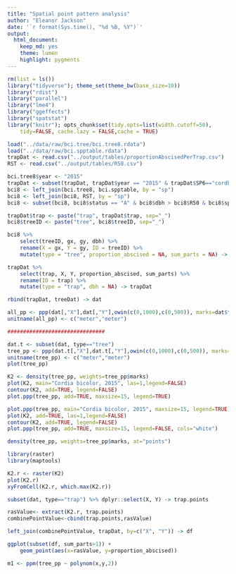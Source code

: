 ```yaml
---
title: "Spatial point pattern analysis"
author: "Eleanor Jackson"
date: '`r format(Sys.time(), "%d %B, %Y")`'
output: 
  html_document: 
    keep_md: yes
    theme: lumen
    highlight: pygments
---
```


```r
rm(list = ls())
library("tidyverse"); theme_set(theme_bw(base_size=10))
library("rdist")
library("parallel")
library("lme4")
library("ggeffects")
library("spatstat")
library("knitr"); opts_chunk$set(tidy.opts=list(width.cutoff=50), 
	tidy=FALSE, cache.lazy = FALSE,cache = TRUE)

```

```r
load("../data/raw/bci.tree/bci.tree8.rdata")
load("../data/raw/bci.spptable.rdata")
trapDat <- read.csv("../output/tables/proportionAbscisedPerTrap.csv") 
RST <- read.csv("../output/tables/R50.csv")

bci.tree8$year <- "2015"
trapDat <- subset(trapDat, trapDat$year == "2015" & trapDat$SP6=="cordbi")
bci8 <- left_join(bci.tree8, bci.spptable, by = "sp")
bci8 <- left_join(bci8, RST, by = "sp")
bci8 <- subset(bci8, bci8$status == "A" & bci8$dbh > bci8$R50 & bci8$sp =="cordbi")

trapDat$trap <- paste("trap", trapDat$trap, sep="_")
bci8$treeID <- paste("tree", bci8$treeID, sep="_")

bci8 %>%
	select(treeID, gx, gy, dbh) %>%
	rename(X = gx, Y = gy, ID = treeID) %>%
	mutate(type = "tree", proportion_abscised = NA, sum_parts = NA) -> treeDat

trapDat %>%
	select(trap, X, Y, proportion_abscised, sum_parts) %>%
	rename(ID = trap) %>%
	mutate(type = "trap", dbh = NA) -> trapDat

rbind(trapDat, treeDat) -> dat

all_pp <- ppp(dat[,"X"],dat[,"Y"],owin(c(0,1000),c(0,500)), marks=dat$type)
unitname(all_pp) <- c("meter","meter")

###############################

dat.t <- subset(dat, type=="tree")
tree_pp <- ppp(dat.t[,"X"],dat.t[,"Y"],owin(c(0,1000),c(0,500)), marks=dat.t$dbh)
unitname(tree_pp) <- c("meter","meter")
plot(tree_pp)

K2 <- density(tree_pp, weights=tree_pp$marks) 
plot(K2, main="Cordia bicolor, 2015", las=1,legend=FALSE)
contour(K2, add=TRUE, legend=FALSE)
plot.ppp(tree_pp, add=TRUE, maxsize=15, legend=TRUE)

plot.ppp(tree_pp, main="Cordia bicolor, 2015", maxsize=15, legend=TRUE)
plot(K2, add=TRUE, las=1,legend=FALSE)
contour(K2, add=TRUE, legend=FALSE)
plot.ppp(tree_pp, add=TRUE, maxsize=15, legend=FALSE, cols="white")

density(tree_pp, weights=tree_pp$marks, at="points")

library(raster)
library(maptools)

K2.r <- raster(K2)
plot(K2.r)  
xyFromCell(K2.r, which.max(K2.r))

subset(dat, type=="trap") %>% dplyr::select(X, Y) -> trap.points

rasValue<- extract(K2.r, trap.points)
combinePointValue<-cbind(trap.points,rasValue)

left_join(combinePointValue, trapDat, by=c("X", "Y")) -> df

ggplot(subset(df, sum_parts>1)) +
	geom_point(aes(x=rasValue, y=proportion_abscised))

m1 <- ppm(tree_pp ~ polynom(x,y,2))
```